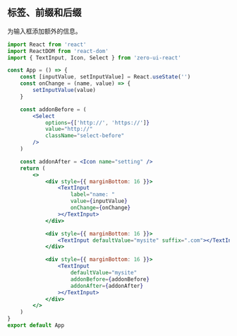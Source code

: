 ## 标签、前缀和后缀

为输入框添加额外的信息。

```jsx
import React from 'react'
import ReactDOM from 'react-dom'
import { TextInput, Icon, Select } from 'zero-ui-react'

const App = () => {
    const [inputValue, setInputValue] = React.useState('')
    const onChange = (name, value) => {
        setInputValue(value)
    }

    const addonBefore = (
        <Select
            options={['http://', 'https://']}
            value="http://"
            className="select-before"
        />
    )

    const addonAfter = <Icon name="setting" />
    return (
        <>
            <div style={{ marginBottom: 16 }}>
                <TextInput
                    label="name: "
                    value={inputValue}
                    onChange={onChange}
                ></TextInput>
            </div>

            <div style={{ marginBottom: 16 }}>
                <TextInput defaultValue="mysite" suffix=".com"></TextInput>
            </div>

            <div style={{ marginBottom: 16 }}>
                <TextInput
                    defaultValue="mysite"
                    addonBefore={addonBefore}
                    addonAfter={addonAfter}
                ></TextInput>
            </div>
        </>
    )
}
export default App
```
